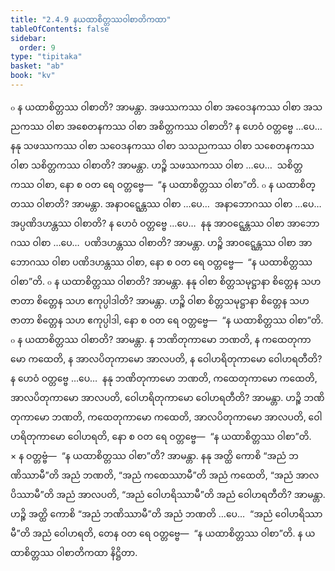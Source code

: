 ```yaml
---
title: "2.4.9 နယထာစိတ္တဿဝါစာတိကထာ"
tableOfContents: false
sidebar:
  order: 9
type: "tipitaka"
basket: "ab"
book: "kv"
---
```



<DynamicBreadcrumb />

<Division number="564" book="kv" e="ch" v="32" p="304">

<Paragraph number="1910" book="kv">
๐ န ယထာစိတ္တဿ ဝါစာတိ? အာမန္တာ. အဖဿကဿ ဝါစာ အဝေဒနကဿ ဝါစာ အသညကဿ ဝါစာ အစေတနကဿ ဝါစာ အစိတ္တကဿ ဝါစာတိ? န ဟေဝံ ဝတ္တဗ္ဗေ …ပေ…  နနု သဖဿကဿ ဝါစာ သဝေဒနကဿ ဝါစာ သသညကဿ ဝါစာ သစေတနကဿ ဝါစာ သစိတ္တကဿ ဝါစာတိ? အာမန္တာ. ဟဉ္စိ သဖဿကဿ ဝါစာ …ပေ…  သစိတ္တကဿ ဝါစာ, နော စ ဝတ ရေ ဝတ္တဗ္ဗေ—  “န ယထာစိတ္တဿ ဝါစာ”တိ.
</Paragraph>

<Paragraph number="1911" book="kv">
๐ န ယထာစိတ္တဿ ဝါစာတိ? အာမန္တာ. အနာဝဋ္ဋေန္တဿ ဝါစာ …ပေ…  အနာဘောဂဿ ဝါစာ …ပေ…  အပ္ပဏိဒဟန္တဿ ဝါစာတိ? န ဟေဝံ ဝတ္တဗ္ဗေ …ပေ…  နနု အာဝဋ္ဋေန္တဿ ဝါစာ အာဘောဂဿ ဝါစာ …ပေ…  ပဏိဒဟန္တဿ ဝါစာတိ? အာမန္တာ. ဟဉ္စိ အာဝဋ္ဋေန္တဿ ဝါစာ အာဘောဂဿ ဝါစာ ပဏိဒဟန္တဿ ဝါစာ, နော စ ဝတ ရေ ဝတ္တဗ္ဗေ—  “န ယထာစိတ္တဿ ဝါစာ”တိ.
</Paragraph>

<Paragraph number="1912" book="kv">
๐ န ယထာစိတ္တဿ ဝါစာတိ? အာမန္တာ. နနု ဝါစာ စိတ္တသမုဋ္ဌာနာ စိတ္တေန သဟဇာတာ စိတ္တေန သဟ ဧကုပ္ပါဒါတိ? အာမန္တာ. ဟဉ္စိ ဝါစာ စိတ္တသမုဋ္ဌာနာ စိတ္တေန သဟဇာတာ စိတ္တေန သဟ ဧကုပ္ပါဒါ, နော စ ဝတ ရေ ဝတ္တဗ္ဗေ—  “န ယထာစိတ္တဿ ဝါစာ”တိ.
</Paragraph>

<Paragraph number="1913" book="kv">
๐ န ယထာစိတ္တဿ ဝါစာတိ? အာမန္တာ. န ဘဏိတုကာမော ဘဏတိ, န ကထေတုကာမော ကထေတိ, န အာလပိတုကာမော အာလပတိ, န ဝေါဟရိတုကာမော ဝေါဟရတီတိ? န ဟေဝံ ဝတ္တဗ္ဗေ …ပေ…  နနု ဘဏိတုကာမော ဘဏတိ, ကထေတုကာမော ကထေတိ, အာလပိတုကာမော အာလပတိ, ဝေါဟရိတုကာမော ဝေါဟရတီတိ? အာမန္တာ. ဟဉ္စိ ဘဏိတုကာမော ဘဏတိ, ကထေတုကာမော ကထေတိ, အာလပိတုကာမော အာလပတိ, ဝေါဟရိတုကာမော ဝေါဟရတိ, နော စ ဝတ ရေ ဝတ္တဗ္ဗေ—  “န ယထာစိတ္တဿ ဝါစာ”တိ.
</Paragraph>

</Division>
<Division number="565" book="kv" e="ch" v="32" p="305">

<Paragraph number="1914" book="kv">
× န ဝတ္တဗ္ဗံ—  “န ယထာစိတ္တဿ ဝါစာ”တိ? အာမန္တာ. နနု အတ္ထိ ကောစိ “အညံ ဘဏိဿာမီ”တိ အညံ ဘဏတိ, “အညံ ကထေဿာမီ”တိ အညံ ကထေတိ, “အညံ အာလပိဿာမီ”တိ အညံ အာလပတိ, “အညံ ဝေါဟရိဿာမီ”တိ အညံ ဝေါဟရတီတိ? အာမန္တာ. ဟဉ္စိ အတ္ထိ ကောစိ “အညံ ဘဏိဿာမီ”တိ အညံ ဘဏတိ …ပေ…  “အညံ ဝေါဟရိဿာမီ”တိ အညံ ဝေါဟရတိ, တေန ဝတ ရေ ဝတ္တဗ္ဗေ—  “န ယထာစိတ္တဿ ဝါစာ”တိ.

</Paragraph>
</Division>

<Paragraph number="1915" type="center" book="kv">
န ယထာစိတ္တဿ ဝါစာတိကထာ နိဋ္ဌိတာ.
</Paragraph>